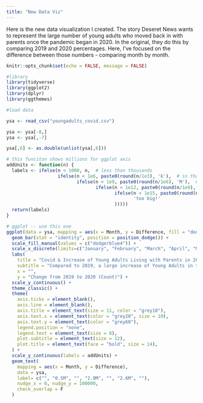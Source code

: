 ```yaml
---
title: "New Data Viz"
---
```


Here is the new data visualization I created. The story Deseret News wants to represent the large number of young adults who moved back in with parents once the pandemic began in 2020. In the original, they do this by comparing 2019 and 2020 percentages. Here, I've focused on the difference between those numbers - comparing month by month.

```r
knitr::opts_chunk$set(echo = FALSE, message = FALSE)
```

```r
#library
library(tidyverse)
library(ggplot2)
library(dplyr)
library(ggthemes)
```

```r
#load data

ysa <- read_csv("youngadults_covid.csv")

ysa <- ysa[-8,]
ysa <- ysa[,-7]

ysa[,6] <- as.double(unlist(ysa[,6]))

```


```r
# this funciton shows millions for ggplot axis
addUnits <- function(n) {
  labels <- ifelse(n < 1000, n,  # less than thousands
                   ifelse(n < 1e6, paste0(round(n/1e3), 'k'),  # in thousands
                          ifelse(n < 1e9, paste0(round(n/1e6), 'M'),  # in millions
                                 ifelse(n < 1e12, paste0(round(n/1e9), 'B'), # in billions
                                        ifelse(n < 1e15, paste0(round(n/1e12), 'T'), # in trillions
                                               'too big!'
                                        )))))
  return(labels)
}
```


```r
# ggplot -- use this one
ggplot(data = ysa, mapping = aes(x = Month, y = Difference, fill = "dodgerblue4")) +
  geom_bar(stat = "identity", position = position_dodge()) +
  scale_fill_manual(values = c("dodgerblue4")) +
  scale_x_discrete(limits=c("January", "February", "March", "April", "May", "June", "July")) +
  labs(
    title = "Covid & Increase of Young Adults Living with Parents in 2020",
    subtitle = "Compared to 2019, a large increase of Young Adults in the U.S. moved in with parents.",
    x = "",
    y = "Change from 2019 to 2020 (Count)") +
  scale_y_continuous() +
  theme_classic() +
  theme(
    axis.ticks = element_blank(),
    axis.line = element_blank(),
    axis.title = element_text(size = 11, color = "grey10"),
    axis.text.x = element_text(color = "grey20", size = 10),
    axis.text.y = element_text(color = "grey60"),
    legend.position = "none",
    legend.text = element_text(size = 8),
    plot.subtitle = element_text(size = 12), 
    plot.title = element_text(face = "bold", size = 14),
  ) +
  scale_y_continuous(labels = addUnits) +
  geom_text(
    mapping = aes(x = Month, y = Difference),
    data = ysa,
    label= c("", "0.5M", "", "2.0M", "", "2.6M", ""), 
    nudge_x = 0, nudge_y = 100000, 
    check_overlap = F
  )
```

